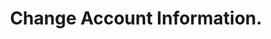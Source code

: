---
title: "Change Account Information."
description: "Change account information such as personal information, passwords and 2FA."
---